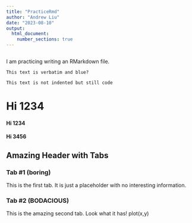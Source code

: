 ```yaml
---
title: "PracticeRmd"
author: "Andrew Liu"
date: "2023-08-10"
output:
  html_document:
    number_sections: true
---
```


```r

```

I am practicing writing an RMarkdown file.

    This text is verbatim and blue?
```
This text is not indented but still code
```
# Hi 1234
#### Hi 1234

#### Hi 3456 {-}

## Amazing Header with Tabs {.tabset .tabset-fade .tabset-pills}
### Tab #1 (boring)
This is the first tab. It is just a placeholder with no interesting information.

### Tab #2 (BODACIOUS)
This is the amazing second tab. Look what it has!
plot(x,y)